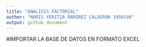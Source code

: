 ```yaml
---
title: "ANALISIS FACTORIAL"
author: "NORIS YERITZA RAMIREZ CALDERON 1950198"
output: github_document
---
```


#IMPORTAR LA BASE DE DATOS EN FORMATO EXCEL  

